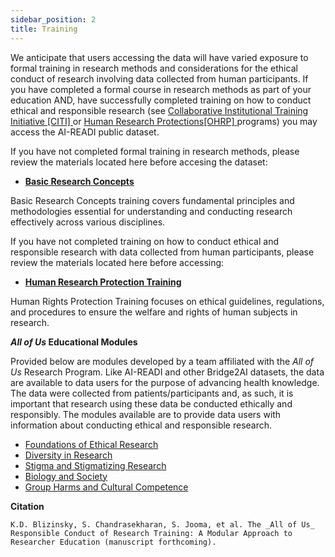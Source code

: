 ```yaml
---
sidebar_position: 2
title: Training
---
```


We anticipate that users accessing the data will have varied exposure to formal training in research methods and considerations for the ethical conduct of research involving data collected from human participants. If you have completed a formal course in research methods as part of your education AND, have successfully completed training on how to conduct ethical and responsible research (see [Collaborative Institutional Training Initiative [CITI] ](https://about.citiprogram.org/) or [Human Research Protections[OHRP] ](https://www.hhs.gov/ohrp/education-and-outreach/human-research-protection-training/index.html) programs) you may access the AI-READI public dataset.

If you have not completed formal training in research methods, please review the materials located here before accesing the dataset:

- [**Basic Research Concepts**](https://ori.hhs.gov/basic-research-concepts-brc)

Basic Research Concepts training covers fundamental principles and methodologies essential for understanding and conducting research effectively across various disciplines.

If you have not completed training on how to conduct ethical and responsible research with data collected from human participants, please review the materials located here before accessing:

- [**Human Research Protection Training**](https://www.hhs.gov/ohrp/education-and-outreach/human-research-protection-training/human-research-protection-foundational-training/index.html)

Human Rights Protection Training focuses on ethical guidelines, regulations, and procedures to ensure the welfare and rights of human subjects in research.

**_All of Us_ Educational Modules**

Provided below are modules developed by a team affiliated with the _All of Us_ Research Program. Like AI-READI and other Bridge2AI datasets, the data are available to data users for the purpose of advancing health knowledge. The data were collected from patients/participants and, as such, it is important that research using these data be conducted ethically and responsibly. The modules available are to provide data users with information about conducting ethical and responsible research.

- [Foundations of Ethical Research](https://urldefense.com/v3/__https:/drive.google.com/file/d/1zXJ2CAwot5II_OBHo7SAiKS97LwafEYO/view?usp=sharing__;!!LLK065n_VXAQ!h6Ne2-XF6OeLEiDlo62Hu_9nIVCyzqzrIsz6sSuqS7BEC30vDhxwk-1VMaEgt3zkdCYvpGdNHZ4uuuU0FIZW0WxQDh7ZYA$)
- [Diversity in Research](https://urldefense.com/v3/__https:/drive.google.com/file/d/1qfiGVK56nW1DcbWPVGbQRH1SXq2ifFGE/view?usp=sharing__;!!LLK065n_VXAQ!h6Ne2-XF6OeLEiDlo62Hu_9nIVCyzqzrIsz6sSuqS7BEC30vDhxwk-1VMaEgt3zkdCYvpGdNHZ4uuuU0FIZW0WzEnNIQMw$)
- [Stigma and Stigmatizing Research](https://urldefense.com/v3/__https:/drive.google.com/file/d/1SjZzgzcXz0f6_AwhiANtACEfrPyBF7E3/view?usp=sharing__;!!LLK065n_VXAQ!h6Ne2-XF6OeLEiDlo62Hu_9nIVCyzqzrIsz6sSuqS7BEC30vDhxwk-1VMaEgt3zkdCYvpGdNHZ4uuuU0FIZW0WwCbI9IEw$)
- [Biology and Society](https://urldefense.com/v3/__https:/drive.google.com/file/d/10TGXT1bZSaDaOGvmQ43vTV9cx2WtMdIa/view?usp=sharing__;!!LLK065n_VXAQ!h6Ne2-XF6OeLEiDlo62Hu_9nIVCyzqzrIsz6sSuqS7BEC30vDhxwk-1VMaEgt3zkdCYvpGdNHZ4uuuU0FIZW0WxuG_vvyA$)
- [Group Harms and Cultural Competence](https://urldefense.com/v3/__https:/drive.google.com/file/d/1x9Dm0LCjSlJYg9MwUaG3cHW9gV26RZie/view?usp=sharing__;!!LLK065n_VXAQ!h6Ne2-XF6OeLEiDlo62Hu_9nIVCyzqzrIsz6sSuqS7BEC30vDhxwk-1VMaEgt3zkdCYvpGdNHZ4uuuU0FIZW0Wx7KQbB-w$)

**Citation**

```
K.D. Blizinsky, S. Chandrasekharan, S. Jooma, et al. The _All of Us_ Responsible Conduct of Research Training: A Modular Approach to Researcher Education (manuscript forthcoming).
```


<BrowserOnly>
  <PageFeedback />
</BrowserOnly>
